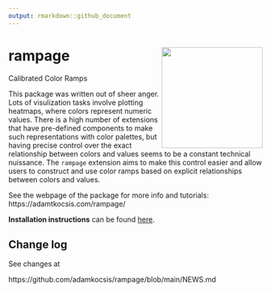 ```yaml
---
output: rmarkdown::github_document
---
```


# rampage<img src="man/figures/logo.png" align="right" width="200" />

Calibrated Color Ramps

This package was written out of sheer anger. Lots of visulization tasks involve plotting heatmaps, where colors represent numeric values. There is a high number of extensions that have pre-defined components to make such representations with color palettes, but having precise control over the exact relationship between colors and values seems to be a constant technical nuissance. The `rampage` extension aims to make this control easier and allow users to construct and use color ramps based on explicit relationships between colors and values.  

See the webpage of the package for more info and tutorials: https://adamtkocsis.com/rampage/


**Installation instructions** can be found [here](https://adamtkocsis.com/rampage/articles/installation.html).

## Change log

See changes at 

https://github.com/adamkocsis/rampage/blob/main/NEWS.md
